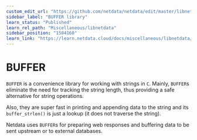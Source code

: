 ```yaml
---
custom_edit_url: "https://github.com/netdata/netdata/edit/master/libnetdata/buffer/README.md"
sidebar_label: "BUFFER library"
learn_status: "Published"
learn_rel_path: "Miscellaneous/libnetdata"
sidebar_position: "1504160"
learn_link: "https://learn.netdata.cloud/docs/miscellaneous/libnetdata/buffer-library"
---
```



# BUFFER

`BUFFER` is a convenience library for working with strings in `C`.
Mainly, `BUFFER`s eliminate the need for tracking the string length, thus providing
a safe alternative for string operations.

Also, they are super fast in printing and appending data to the string and its `buffer_strlen()`
is just a lookup (it does not traverse the string).

Netdata uses `BUFFER`s for preparing web responses and buffering data to be sent upstream or
to external databases.
